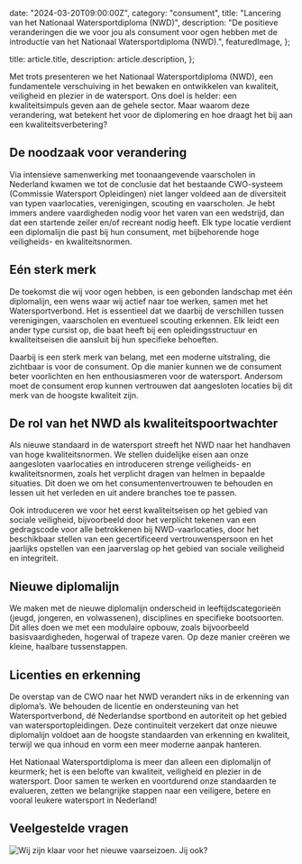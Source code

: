
  date: "2024-03-20T09:00:00Z",
  category: "consument",
  title: "Lancering van het Nationaal Watersportdiploma (NWD)",
  description:
    "De positieve veranderingen die we voor jou als consument voor ogen hebben met de introductie van het Nationaal Watersportdiploma (NWD).",
  featuredImage,
};

  title: article.title,
  description: article.description,
};


Met trots presenteren <Link href='/vaarlocaties'>we</Link> het Nationaal
Watersportdiploma (NWD), een fundamentele verschuiving in het bewaken en
ontwikkelen van kwaliteit, veiligheid en plezier in de watersport. Ons doel is
helder: een kwaliteitsimpuls geven aan de gehele sector. Maar waarom deze
verandering, wat betekent het voor de diplomering en hoe draagt het bij aan een
kwaliteitsverbetering?

## De noodzaak voor verandering

Via intensieve samenwerking met toonaangevende vaarscholen in Nederland kwamen
we tot de conclusie dat het bestaande CWO-systeem (Commissie Watersport
Opleidingen) niet langer voldeed aan de diversiteit van typen vaarlocaties,
verenigingen, scouting en vaarscholen. Je hebt immers andere vaardigheden nodig
voor het varen van een wedstrijd, dan dat een startende zeiler en/of recreant
nodig heeft. Elk type locatie verdient een diplomalijn die past bij hun
consument, met bijbehorende hoge veiligheids- en kwaliteitsnormen.

## Eén sterk merk

De toekomst die wij voor ogen hebben, is een gebonden landschap met één
diplomalijn, een wens waar wij actief naar toe werken, samen met het
Watersportverbond. Het is essentieel dat we daarbij de verschillen tussen
verenigingen, vaarscholen en eventueel scouting erkennen. Elk leidt een ander
type cursist op, die baat heeft bij een opleidingsstructuur en kwaliteitseisen
die aansluit bij hun specifieke behoeften.

Daarbij is een sterk merk van belang, met een moderne uitstraling, die zichtbaar
is voor de consument. Op die manier kunnen we de consument beter voorlichten en
hen enthousiasmeren voor de watersport. Andersom moet de consument erop kunnen
vertrouwen dat aangesloten locaties bij dit merk van de hoogste kwaliteit zijn.

## De rol van het NWD als kwaliteitspoortwachter

Als nieuwe standaard in de watersport streeft het NWD naar het handhaven van
hoge kwaliteitsnormen. We stellen duidelijke eisen aan onze aangesloten
vaarlocaties en introduceren strenge veiligheids- en kwaliteitsnormen, zoals het
verplicht dragen van helmen in bepaalde situaties. Dit doen we om het
consumentenvertrouwen te behouden en lessen uit het verleden en uit andere
branches toe te passen.

Ook introduceren we voor het eerst kwaliteitseisen op het gebied van sociale
veiligheid, bijvoorbeeld door het verplicht tekenen van een gedragscode voor
alle betrokkenen bij NWD-vaarlocaties, door het beschikbaar stellen van een
gecertificeerd vertrouwenspersoon en het jaarlijks opstellen van een jaarverslag
op het gebied van sociale veiligheid en integriteit.

## Nieuwe diplomalijn

We maken met de nieuwe diplomalijn onderscheid in leeftijdscategorieën (jeugd,
jongeren, en volwassenen), disciplines en specifieke bootsoorten. Dit alles doen
we met een modulaire opbouw, zoals bijvoorbeeld basisvaardigheden, hogerwal of
trapeze varen. Op deze manier creëren we kleine, haalbare tussenstappen.

## Licenties en erkenning

De overstap van de CWO naar het NWD verandert niks in de erkenning van
diploma’s. We behouden de licentie en ondersteuning van het Watersportverbond,
dé Nederlandse sportbond en autoriteit op het gebied van watersportopleidingen.
Deze continuïteit verzekert dat onze nieuwe diplomalijn voldoet aan de hoogste
standaarden van erkenning en kwaliteit, terwijl we qua inhoud en vorm een meer
moderne aanpak hanteren.

Het Nationaal Watersportdiploma is meer dan alleen een diplomalijn of keurmerk;
het is een belofte van kwaliteit, veiligheid en plezier in de watersport. Door
samen te werken en voortdurend onze standaarden te evalueren, zetten we
belangrijke stappen naar een veiligere, betere en vooral leukere watersport in
Nederland!

## Veelgestelde vragen

<LaunchFaq category="consument" />

<Image
  src={OutroBanner}
  alt="Wij zijn klaar voor het nieuwe vaarseizoen. Jij ook?"
/>

